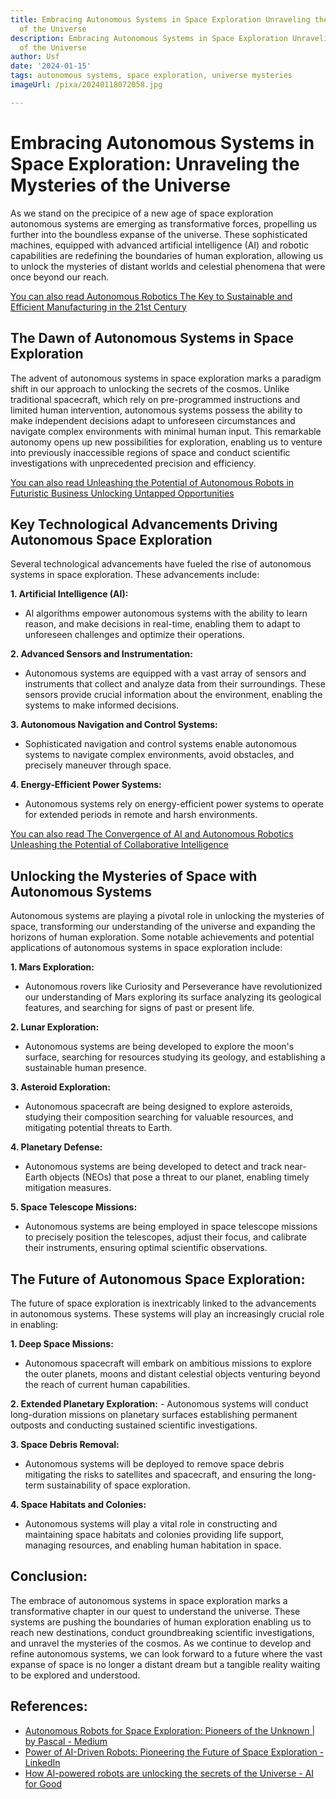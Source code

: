 ```yaml
---
title: Embracing Autonomous Systems in Space Exploration Unraveling the Mysteries
  of the Universe
description: Embracing Autonomous Systems in Space Exploration Unraveling the Mysteries
  of the Universe
author: Usf
date: '2024-01-15'
tags: autonomous systems, space exploration, universe mysteries
imageUrl: /pixa/20240118072058.jpg

---
```

# Embracing Autonomous Systems in  Space Exploration: Unraveling the Mysteries of the Universe

As we stand on the precipice of  a new age of space exploration autonomous systems are emerging as transformative forces, propelling  us  further into the boundless  expanse of the universe. These sophisticated machines, equipped  with advanced artificial intelligence (AI) and robotic capabilities are  redefining the boundaries of human exploration,  allowing  us to unlock the mysteries of distant worlds and celestial phenomena that were  once  beyond  our reach.

[You can also read Autonomous Robotics The Key to Sustainable  and Efficient Manufacturing in the 21st Century](Autonomous%20Robotics%20The%20Key%20to%20Sustainable%20and%20Efficient%20Manufacturing%20in%20the%2021st%20Century)


## The  Dawn of Autonomous Systems in Space Exploration

The advent of  autonomous systems in space exploration marks a paradigm shift in our approach to unlocking the secrets of the cosmos. Unlike traditional  spacecraft, which rely on pre-programmed instructions and limited human intervention, autonomous systems possess the ability to make independent decisions  adapt to unforeseen  circumstances and navigate complex  environments with minimal human input. This remarkable autonomy opens up new possibilities  for exploration, enabling us to venture into previously  inaccessible regions of space and conduct scientific investigations with unprecedented precision and efficiency.

[You can also read Unleashing the Potential of Autonomous Robots in Futuristic Business Unlocking Untapped Opportunities](Unleashing%20the%20Potential%20of%20Autonomous%20Robots%20in%20Futuristic%20Business%20Unlocking%20Untapped%20Opportunities)


## Key Technological Advancements Driving Autonomous Space Exploration

Several technological  advancements have fueled the rise  of autonomous  systems in  space exploration. These advancements include:

**1. Artificial Intelligence (AI):**
   - AI algorithms empower autonomous systems with the ability to learn reason, and make  decisions in real-time,  enabling them to adapt to unforeseen challenges and  optimize their operations.

**2. Advanced Sensors and Instrumentation:**
   - Autonomous systems are equipped with a vast  array of sensors and  instruments that collect and analyze data from their surroundings. These sensors provide crucial information about the environment, enabling  the systems to make informed decisions.

**3. Autonomous Navigation and Control Systems:**
   - Sophisticated navigation and control systems enable autonomous systems  to navigate complex environments, avoid obstacles, and precisely maneuver through space.

**4. Energy-Efficient Power  Systems:**
   - Autonomous systems rely on energy-efficient power systems to operate for extended periods in remote and harsh environments.

[You can  also read The Convergence of AI and Autonomous Robotics  Unleashing  the Potential of Collaborative Intelligence](The%20Convergence%20of%20AI%20and%20Autonomous%20Robotics%20Unleashing%20the%20Potential%20of%20Collaborative%20Intelligence)


## Unlocking the Mysteries of Space with  Autonomous  Systems

Autonomous systems are playing a pivotal role in unlocking the mysteries of space, transforming  our understanding of the universe and expanding the horizons of human exploration. Some notable achievements and potential applications of autonomous systems in space exploration include:

**1. Mars Exploration:**
   - Autonomous rovers like Curiosity and Perseverance have revolutionized our understanding of  Mars exploring  its surface analyzing its  geological  features,  and searching for signs of past or present life.

**2. Lunar Exploration:**
   - Autonomous systems are being developed to explore the moon's surface, searching for resources studying its geology, and establishing a sustainable  human presence.

**3. Asteroid Exploration:**
   -  Autonomous spacecraft are being designed to explore asteroids, studying their composition  searching for valuable resources, and mitigating  potential threats to Earth.

**4. Planetary Defense:**
   - Autonomous systems are being developed to detect and track near-Earth objects (NEOs) that pose a threat to our planet, enabling timely mitigation  measures.

**5. Space Telescope Missions:**
   - Autonomous systems are being employed  in space telescope  missions to precisely position the telescopes, adjust their focus, and calibrate  their instruments, ensuring  optimal scientific observations.

## The Future of Autonomous Space Exploration:

The future of space  exploration is inextricably linked to the advancements  in autonomous systems. These systems will play an increasingly crucial role in enabling:

**1. Deep Space Missions:**
   - Autonomous  spacecraft will embark on ambitious missions to explore the outer planets, moons and distant celestial  objects venturing beyond the reach of current human capabilities.

**2.  Extended Planetary Exploration:**
    - Autonomous  systems  will conduct long-duration missions  on planetary surfaces  establishing permanent outposts and conducting sustained scientific investigations.

**3.  Space Debris Removal:**
   - Autonomous systems will be  deployed to remove  space debris  mitigating the  risks to satellites and spacecraft, and ensuring the long-term sustainability of space exploration.

**4. Space Habitats and Colonies:**
   - Autonomous systems will play a vital role in constructing and maintaining  space habitats and colonies providing  life support, managing resources, and enabling human habitation in space.

## Conclusion:

The embrace of  autonomous systems in space exploration marks a transformative chapter in our quest to understand the universe.  These systems are pushing the  boundaries of human exploration enabling us to reach new  destinations, conduct groundbreaking scientific investigations, and unravel the mysteries of the cosmos. As we  continue to develop and refine autonomous systems, we can look forward to a future where the vast expanse of space is no  longer  a distant dream but a tangible  reality waiting to be explored and understood.

## References:
- [Autonomous Robots for Space Exploration: Pioneers of the Unknown | by Pascal - Medium](https://medium.com/@pascal9537/autonomous-robots-for-space-exploration-pioneers-of-the-unknown-05238815af5d)
- [Power of AI-Driven Robots: Pioneering the Future of Space Exploration - LinkedIn](https://www.linkedin.com/pulse/power-ai-driven-robots-pioneering-future-space-rama-chintakunta-6gvyc)
- [How AI-powered robots are unlocking the secrets of the Universe - AI for Good](https://aiforgood.itu.int/how-ai-powered-robots-are-unlocking-the-secrets-of-the-universe/)
